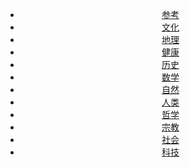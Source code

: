 <noinclude></noinclude><div style="margin-top:-3px; margin-bottom:-0.5em; text-align:center; font-size:100%;">
{{Contents pages (header bar)}}
<div class="hlist" style="margin-top:-8px; margin-bottom:1em;">
* [[Portal:目录/参考|参考]]
* [[Portal:目录/文艺|文化]]
* [[Portal:目录/目录|地理]]
* [[Portal:目录/健康|健康]]
* [[Portal:目录/历史事件|历史]]
* [[Portal:目录/数学与逻辑|数学]]
* [[Portal:目录/自然与物理|自然]]
* [[Portal:目录/人类|人类]]
* [[Portal:目录/哲学与思想|哲学]]
* [[Portal:目录/宗教信仰|宗教]]
* [[Portal:目录/社会与社会学科|社会]]
* [[Portal:目录/技术与应用科学|科技]]
</div></div>